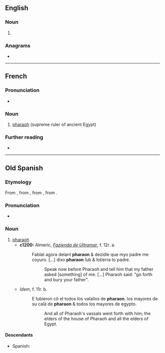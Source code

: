 ==English==

===Noun===
{{en-noun}}

# {{archaic form of|i ko ta ibe nalj imash rak|lang=en}}

===Anagrams===
* {{anagrams|en|anaphor}}

----

==French==
{{wikipedia|lang=fr}}

===Pronunciation===
* {{IPA|/fa.ʁa.ɔ̃/|lang=fr}}

===Noun===
{{fr-noun|m}}

# [[pharaoh]] (supreme ruler of ancient Egypt)

===Further reading===
* {{R:TLFi}}

----

==Old Spanish==

===Etymology===
From {{etyl|LL.|osp}} {{m|la|pharaō}}, from {{etyl|grc|osp}} {{m|grc|φαραώ}}, from {{etyl|he|osp}} {{m|he|פַּרְעֹה|tr=par‘ōh|sc=Hebr}}, from {{der|osp|egy|pr ꜥꜣ|<hiero>pr:aA</hiero>|palace, pharaoh|tr={{m|egy|pr ꜥꜣ}}}}.

===Pronunciation===
* {{IPA|/fa.ɾaˈon/|lang=osp}}

===Noun===
{{osp-noun|m|es}}

# [[pharaoh]]
#* '''c1200:''' Almeric, ''[[w:Fazienda de Ultramar|Fazienda de Ultramar]]'', f. 12r. a.
#*: Fablat agora delant '''pharaon''' & dezidle que myo padre me coyuro. <!--e dixo he yo me muero. E mio ſepulcro q̃ tage pora my entierra de canaã. E yme ſoterraras. Agora ſubre & ſoterrare mio padre e depues tornare.-->[…] dixo '''pharaon''' ſub & ſotierra to padre.
#*:: Speak now before Pharaoh and tell him that my father asked [something] of me. […] Pharaoh said: "go forth and bury your father".
#* ''Idem'', f. 11r. b.
#*: E ſubieron cõ el todos ſos vaſallos de '''pharaon'''. los mayores de su caſa de '''pharaon''' & todos los mayores de egypto.
#*:: And all of Pharaoh's vassals went forth with him; the elders of the house of Pharaoh and all the elders of Egypt.

====Descendants====
* Spanish: {{l|es|faraón}}